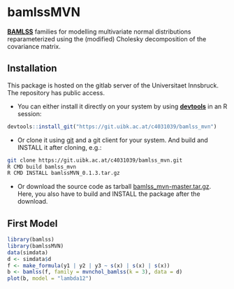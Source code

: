 # bamlssMVN

[**BAMLSS**](http://www.bamlss.org/) families for modelling multivariate
normal distributions reparameterized using the (modified) Cholesky
decomposition of the covariance matrix.

## Installation

This package is hosted on the gitlab server of the Universitaet
Innsbruck. The repository has public access.

* You can either install it directly on your system by
    using [**devtools**](https://devtools.r-lib.org/) in an R session:

```r
devtools::install_git("https://git.uibk.ac.at/c4031039/bamlss_mvn")
```

* Or clone it using [git](https://git-scm.com/) and a git client for your system.
    And build and INSTALL it after cloning, e.g.:

```bash
git clone https://git.uibk.ac.at/c4031039/bamlss_mvn.git
R CMD build bamlss_mvn
R CMD INSTALL bamlssMVN_0.1.3.tar.gz
```

* Or download the source code as tarball [bamlss_mvn-master.tar.gz](https://git.uibk.ac.at/c4031039/bamlss_mvn/-/archive/master/bamlss_mvn-master.tar.gz). Here, you also have to build and INSTALL the package after the download.

## First Model

```r
library(bamlss)
library(bamlssMVN)
data(simdata)
d <- simdata$d
f <- make_formula(y1 | y2 | y3 ~ s(x) | s(x) | s(x))
b <- bamlss(f, family = mvnchol_bamlss(k = 3), data = d)
plot(b, model = "lambda12")
```


